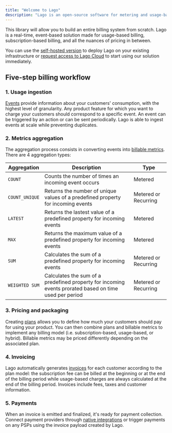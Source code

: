 ```yaml
---
title: "Welcome to Lago"
description: "Lago is an open-source software for metering and usage-based billing. It's the best alternative to Chargebee, Recurly or Stripe Billing for companies that need to handle complex billing logic."
---
```


This library will allow you to build an entire billing system from scratch. Lago is a real-time, event-based solution made for usage-based billing, subscription-based billing, and all the nuances of pricing in between.

You can use the [self-hosted version](/guide/self-hosted/docker) to deploy Lago on your existing infrastructure or [request access to Lago Cloud](https://getlago.com/book-a-demo) to start using our solution immediately.

## Five-step billing workflow[](#five-step-billing-workflow "Direct link to heading")

### 1. Usage ingestion[](#1-event-ingestion "Direct link to heading")

[Events](/guide/events/ingesting-usage) provide information about your customers'
consumption, with the highest level of granularity. Any product feature for
which you want to charge your customers should correspond to a specific event.
An event can be triggered by an action or can be sent periodically. Lago is able
to ingest events at scale while preventing duplicates.

### 2. Metrics aggregation[](#2-metrics-aggregation "Direct link to heading")

The aggregation process consists in converting events into
[billable metrics](/guide/billable-metrics/create-billable-metrics). There are 4 aggregation types:

| Aggregation       | Description                                                                                            | Type                  |
| ----------------- | ------------------------------------------------------------------------------------------------------ | --------------------- |
| `COUNT`           | Counts the number of times an incoming event occurs                                                    | Metered               |
| `COUNT_UNIQUE`    | Returns the number of unique values of a predefined property for incoming events                       | Metered or Recurring  |
| `LATEST`          | Returns the lastest value of a predefined property for incoming events                                 | Metered               |
| `MAX`             | Returns the maximum value of a predefined property for incoming events                                 | Metered               |
| `SUM`             | Calculates the sum of a predefined property for incoming events                                        | Metered or Recurring  |
| `WEIGHTED SUM`    | Calculates the sum of a predefined property for incoming events prorated based on time used per period | Metered or Recurring  |




### 3. Pricing and packaging[](#3-pricing "Direct link to heading")

Creating [plans](/guide/plans/overview) allows you to define how much your customers
should pay for using your product. You can then combine plans and billable
metrics to implement any billing model (i.e. subscription-based, usage-based, or
hybrid). Billable metrics may be priced differently depending on the associated
plan.

### 4. Invoicing[](#4-invoicing "Direct link to heading")

Lago automatically generates [invoices](/guide/invoicing/overview) for each customer
according to the plan model: the subscription fee can be billed at the beginning
or at the end of the billing period while usage-based charges are always
calculated at the end of the billing period. Invoices include fees, taxes and
customer information.

### 5. Payments[](#5-payments "Direct link to heading")

When an invoice is emitted and finalized, it's ready for payment collection.
Connect payment providers through [native integrations](/guide/payments/payment-providers) or
trigger payments on any PSPs using the invoice payload created by Lago.
